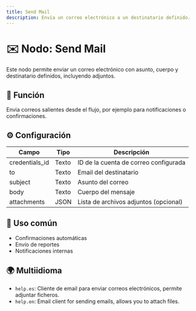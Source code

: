 ```yaml
---
title: Send Mail
description: Envía un correo electrónico a un destinatario definido.
---
```



# ✉️ Nodo: Send Mail

Este nodo permite enviar un correo electrónico con asunto, cuerpo y destinatario definidos, incluyendo adjuntos.

## 🧩 Función
Envia correos salientes desde el flujo, por ejemplo para notificaciones o confirmaciones.

## ⚙️ Configuración

| Campo         | Tipo    | Descripción                                   |
|----------------|---------|-----------------------------------------------|
| credentials_id | Texto   | ID de la cuenta de correo configurada         |
| to             | Texto   | Email del destinatario                        |
| subject        | Texto   | Asunto del correo                             |
| body           | Texto   | Cuerpo del mensaje                            |
| attachments    | JSON    | Lista de archivos adjuntos (opcional)         |

## 📝 Uso común
- Confirmaciones automáticas
- Envío de reportes
- Notificaciones internas

## 🌍 Multiidioma
- `help.es`: Cliente de email para enviar correos electrónicos, permite adjuntar ficheros.
- `help.en`: Email client for sending emails, allows you to attach files.